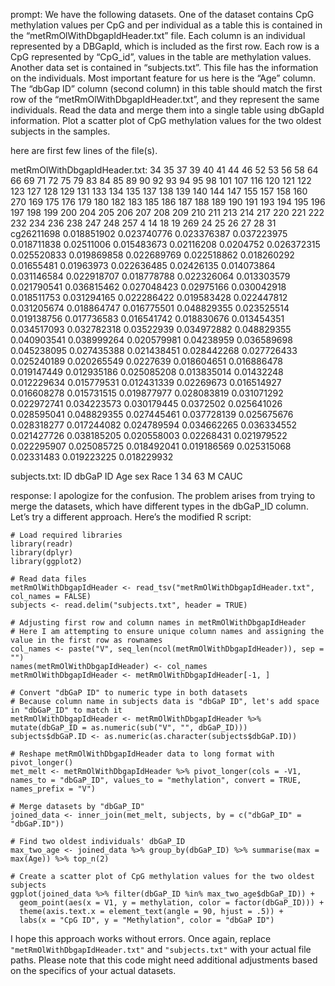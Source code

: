 prompt:
We have the following datasets. One of the dataset contains CpG methylation values per CpG and per individual as a table this is contained in the “metRmOlWithDbgapIdHeader.txt” file. Each column is an individual represented by a DBGapId, which is included as the first row. Each row is a CpG represented by "CpG_id", values in the table are methylation values. Another data set is contained in “subjects.txt”. This file has the information on the individuals. Most important feature for us here is the "Age" column. The "dbGap ID" column (second column) in this table should match the first row of the "metRmOlWithDbgapIdHeader.txt", and they represent the same individuals. Read the data and merge them into a single table using dbGapId information. Plot a scatter plot of CpG methylation values for the two oldest subjects in the samples.

here are first few lines of the file(s).

metRmOlWithDbgapIdHeader.txt:
	34	35	37	39	40	41	44	46	52	53	56	58	64	66	69	71	72	75	79	83	84	85	89	90	92	93	94	95	98	101	107	116	120	121	122	123	127	128	129	131	133	134	135	137	138	139	140	144	147	155	157	158	160	270	169	175	176	179	180	182	183	185	186	187	188	189	190	191	193	194	195	196	197	198	199	200	204	205	206	207	208	209	210	211	213	214	217	220	221	222	232	234	236	238	247	248	257	4	14	18	19	269	24	25	26	27	28	31
cg26211698	0.018851902	0.023740776	0.023376387	0.037223975	0.018711838	0.02511006	0.015483673	0.02116208	0.0204752	0.026372315	0.025520833	0.019869858	0.022689769	0.022518862	0.018260292	0.01655481	0.01963973	0.022636485	0.02426135	0.014073864	0.031146584	0.022918707	0.018778788	0.022326064	0.013303579	0.021790541	0.036815462	0.027048423	0.02975166	0.030042918	0.018511753	0.031294165	0.022286422	0.019583428	0.022447812	0.031205674	0.018864747	0.016775501	0.048829355	0.023525514	0.019138756	0.017736583	0.016541742	0.018830676	0.013454351	0.034517093	0.032782318	0.03522939	0.034972882	0.048829355	0.040903541	0.038999264	0.020579981	0.04238959	0.036589698	0.045238095	0.027435388	0.021438451	0.028442268	0.027726433	0.025240189	0.020265549	0.0227639	0.018604651	0.016886478	0.019147449	0.012935186	0.025085208	0.013835014	0.01432248	0.012229634	0.015779531	0.012431339	0.02269673	0.016514927	0.016608278	0.015731515	0.019877977	0.028083819	0.031071292	0.022972741	0.034223573	0.030179445	0.0372502	0.025641026	0.028595041	0.048829355	0.027445461	0.037728139	0.025675676	0.028318277	0.017244082	0.024789594	0.034662265	0.036334552	0.021427726	0.038185205	0.020558003	0.02268431	0.021979522	0.022295907	0.025085725	0.018492041	0.019186569	0.025315068	0.02331483	0.019223225	0.018229932


subjects.txt:
ID	dbGaP ID	Age	sex	Race
1	34	63	M	CAUC


response:
I apologize for the confusion. The problem arises from trying to merge the datasets, which have different types in the dbGaP_ID column. Let's try a different approach. Here's the modified R script:

```
# Load required libraries
library(readr)
library(dplyr)
library(ggplot2)

# Read data files
metRmOlWithDbgapIdHeader <- read_tsv("metRmOlWithDbgapIdHeader.txt", col_names = FALSE)
subjects <- read.delim("subjects.txt", header = TRUE)

# Adjusting first row and column names in metRmOlWithDbgapIdHeader
# Here I am attempting to ensure unique column names and assigning the value in the first row as rownames
col_names <- paste("V", seq_len(ncol(metRmOlWithDbgapIdHeader)), sep = "")
names(metRmOlWithDbgapIdHeader) <- col_names
metRmOlWithDbgapIdHeader <- metRmOlWithDbgapIdHeader[-1, ]

# Convert "dbGaP ID" to numeric type in both datasets
# Because column name in subjects data is "dbGaP ID", let's add space in "dbGaP_ID" to match it 
metRmOlWithDbgapIdHeader <- metRmOlWithDbgapIdHeader %>% mutate(dbGaP_ID = as.numeric(sub("V", "", dbGaP_ID)))
subjects$dbGaP.ID <- as.numeric(as.character(subjects$dbGaP.ID))

# Reshape metRmOlWithDbgapIdHeader data to long format with pivot_longer()
met_melt <- metRmOlWithDbgapIdHeader %>% pivot_longer(cols = -V1, names_to = "dbGaP_ID", values_to = "methylation", convert = TRUE, names_prefix = "V")

# Merge datasets by "dbGaP_ID"
joined_data <- inner_join(met_melt, subjects, by = c("dbGaP_ID" = "dbGaP.ID"))

# Find two oldest individuals' dbGaP_ID
max_two_age <- joined_data %>% group_by(dbGaP_ID) %>% summarise(max = max(Age)) %>% top_n(2)

# Create a scatter plot of CpG methylation values for the two oldest subjects
ggplot(joined_data %>% filter(dbGaP_ID %in% max_two_age$dbGaP_ID)) +
  geom_point(aes(x = V1, y = methylation, color = factor(dbGaP_ID))) +
  theme(axis.text.x = element_text(angle = 90, hjust = .5)) +
  labs(x = "CpG ID", y = "Methylation", color = "dbGaP ID")
```

I hope this approach works without errors. Once again, replace `"metRmOlWithDbgapIdHeader.txt"` and `"subjects.txt"` with your actual file paths. Please note that this code might need additional adjustments based on the specifics of your actual datasets.
